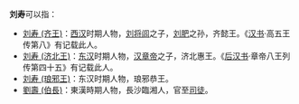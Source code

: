 '''刘寿'''可以指：
* [[刘寿_(齐王)|刘寿 (齐王)]]：[[西汉|西汉]]时期人物，[[刘将闾|刘将闾]]之子，[[刘肥|刘肥]]之孙，齐懿王。《[[汉书|汉书]]·高五王传第八》有记载此人。
* [[刘寿_(济北王)|刘寿 (济北王)]]：[[东汉|东汉]]时期人物，[[汉章帝|汉章帝]]之子，济北惠王。《[[后汉书|后汉书]]·章帝八王列传第四十五》有记载此人。
* [[刘寿_(琅邪王)|刘寿 (琅邪王)]]：东汉时期人物，琅邪恭王。
* [[劉壽_(伯長)|劉壽 (伯長)]]：東漢時期人物，長沙臨湘人，官至[[司徒|司徒]]。
{{disambig|Cat=二字劉姓人名消歧義|shou}}